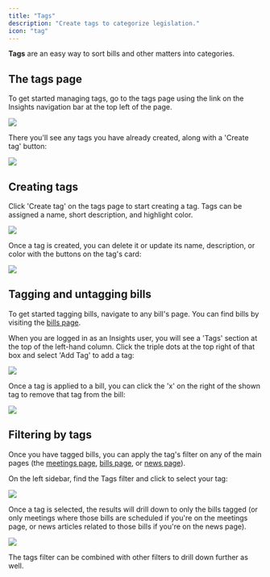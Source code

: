 ```yaml
---
title: "Tags"
description: "Create tags to categorize legislation."
icon: "tag"
---
```


**Tags** are an easy way to sort bills and other matters into categories.

## The tags page

To get started managing tags, go to the tags page using the link on the Insights navigation bar at the top left of the page.

<Frame>
  <img src="/images/bartag.png" style={{ borderRadius: "0.5rem" }} />
</Frame>

There you'll see any tags you have already created, along with a 'Create tag' button:

<Frame>
  <img src="/images/tagpage.png" style={{ borderRadius: "0.5rem" }} />
</Frame>

## Creating tags

Click 'Create tag' on the tags page to start creating a tag. Tags can be assigned a name, short description, and highlight color.

<Frame>
  <img src="/images/createtag.png" style={{ borderRadius: "0.5rem" }} />
</Frame>

Once a tag is created, you can delete it or update its name, description, or color with the buttons on the tag's card:

<Frame>
  <img src="/images/tag.png" style={{ borderRadius: "0.5rem" }} />
</Frame>

## Tagging and untagging bills

To get started tagging bills, navigate to any bill's page. You can find bills by visiting the [bills page](https://legislature.ai/bills).

When you are logged in as an Insights user, you will see a 'Tags' section at the top of the left-hand column. Click the triple dots at the top right of that box and select 'Add Tag' to add a tag:

<Frame>
  <img src="/images/tagbill.png" style={{ borderRadius: "0.5rem" }} />
</Frame>

Once a tag is applied to a bill, you can click the 'x' on the right of the shown tag to remove that tag from the bill:

<Frame>
  <img src="/images/untagbill.png" style={{ borderRadius: "0.5rem" }} />
</Frame>

## Filtering by tags

Once you have tagged bills, you can apply the tag's filter on any of the main pages (the [meetings page](https://legislature.ai/meetings), [bills page](https://legislature.ai/bills), or [news page](https://legislature.ai/news)).

On the left sidebar, find the Tags filter and click to select your tag:

<Frame>
  <img src="/images/tagfilter.png" style={{ borderRadius: "0.5rem" }} />
</Frame>

Once a tag is selected, the results will drill down to only the bills tagged (or only meetings where those bills are scheduled if you're on the meetings page, or news articles related to those bills if you're on the news page).

<Frame>
  <img src="/images/tagselected.png" style={{ borderRadius: "0.5rem" }} />
</Frame>

The tags filter can be combined with other filters to drill down further as well.
